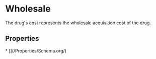 # Wholesale

The drug's cost represents the wholesale acquisition cost of the drug.

## Properties

<Grid>
* [](/Properties/Schema.org/)

</Grid>

